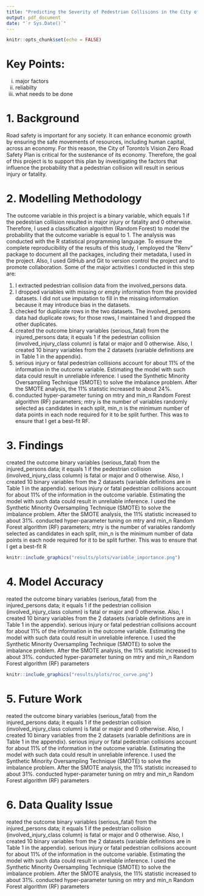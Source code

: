 ```yaml
---
title: "Predicting the Severity of Pedestrian Collisions in the City of Toronto"
output: pdf_document
date: "`r Sys.Date()`"
---
```


```r
knitr::opts_chunk$set(echo = FALSE)
```
# Key Points:  
i.   major factors
ii. reliabilty   
iii. what needs to be done

# 1. Background   
Road safety is important for any society. It can enhance economic growth by ensuring the safe movements of resources, including human capital, across an economy. For this reason, the City of Toronto's Vision Zero Road Safety Plan is critical for the sustenance of its economy. Therefore, the goal of this project is to support this plan by investigating the factors that influence the probability that a pedestrian collision will result in serious injury or fatality.   

# 2. Modelling Methodology   
The outcome variable in this project is a binary variable, which equals 1 if the pedestrian collision resulted in major injury or fatality and 0 otherwise. Therefore, I used a classification algorithm (Random Forest) to model the probability that the outcome variable is equal to 1. The analysis was conducted with the R statistical programming language. To ensure the complete reproducibility of the results of this study, I employed the "Renv" package to document all the packages, including their metadata, I used in the project. Also, I used GitHub and Git to version control the project and to promote collaboration. Some of the major activities I conducted in this step are:   

1. I extracted pedestrian collision data from the involved_persons data.   
2. I dropped variables with missing or empty information from the provided datasets. I did not use imputation to fill in the missing information because it may introduce bias in the datasets.   
3. checked for duplicate rows in the two datasets. The involved_persons data had duplicate rows; for those rows, I maintained 1 and dropped the other duplicates.   
4. created the outcome binary variables (serious_fatal) from the injured_persons data; it equals 1 if the pedestrian collision (involved_injury_class column) is fatal or major and 0 otherwise. Also, I created 10 binary variables from the 2 datasets (variable definitions are in Table 1 in the appendix).   
5. serious injury or fatal pedestrian collisions account for about 11% of the information in the outcome variable. Estimating the model with such data could result in unreliable inference. I used the Synthetic Minority Oversampling Technique (SMOTE) to solve the imbalance problem. After the SMOTE analysis, the 11% statistic increased to about 24%.   
6. conducted hyper-parameter tuning on mtry and min_n Random Forest algorithm (RF) parameters; mtry is the number of variables randomly selected as candidates in each split, min_n is the minimum number of data points in each node required for it to be split further. This was to ensure that I get a best-fit RF.

# 3. Findings
created the outcome binary variables (serious_fatal) from the injured_persons data; it equals 1 if the pedestrian collision (involved_injury_class column) is fatal or major and 0 otherwise. Also, I created 10 binary variables from the 2 datasets (variable definitions are in Table 1 in the appendix). serious injury or fatal pedestrian collisions account for about 11% of the information in the outcome variable. Estimating the model with such data could result in unreliable inference. I used the Synthetic Minority Oversampling Technique (SMOTE) to solve the imbalance problem. After the SMOTE analysis, the 11% statistic increased to about 31%. conducted hyper-parameter tuning on mtry and min_n Random Forest algorithm (RF) parameters; mtry is the number of variables randomly selected as candidates in each split, min_n is the minimum number of data points in each node required for it to be split further. This was to ensure that I get a best-fit R
```r
knitr::include_graphics("results/plots/variable_importance.png")
```

# 4. Model Accuracy
reated the outcome binary variables (serious_fatal) from the injured_persons data; it equals 1 if the pedestrian collision (involved_injury_class column) is fatal or major and 0 otherwise. Also, I created 10 binary variables from the 2 datasets (variable definitions are in Table 1 in the appendix). serious injury or fatal pedestrian collisions account for about 11% of the information in the outcome variable. Estimating the model with such data could result in unreliable inference. I used the Synthetic Minority Oversampling Technique (SMOTE) to solve the imbalance problem. After the SMOTE analysis, the 11% statistic increased to about 31%. conducted hyper-parameter tuning on mtry and min_n Random Forest algorithm (RF) parameters
```r
knitr::include_graphics("results/plots/roc_curve.png")
```

# 5. Future Work
reated the outcome binary variables (serious_fatal) from the injured_persons data; it equals 1 if the pedestrian collision (involved_injury_class column) is fatal or major and 0 otherwise. Also, I created 10 binary variables from the 2 datasets (variable definitions are in Table 1 in the appendix). serious injury or fatal pedestrian collisions account for about 11% of the information in the outcome variable. Estimating the model with such data could result in unreliable inference. I used the Synthetic Minority Oversampling Technique (SMOTE) to solve the imbalance problem. After the SMOTE analysis, the 11% statistic increased to about 31%. conducted hyper-parameter tuning on mtry and min_n Random Forest algorithm (RF) parameters

# 6. Data Quality Issue
reated the outcome binary variables (serious_fatal) from the injured_persons data; it equals 1 if the pedestrian collision (involved_injury_class column) is fatal or major and 0 otherwise. Also, I created 10 binary variables from the 2 datasets (variable definitions are in Table 1 in the appendix). serious injury or fatal pedestrian collisions account for about 11% of the information in the outcome variable. Estimating the model with such data could result in unreliable inference. I used the Synthetic Minority Oversampling Technique (SMOTE) to solve the imbalance problem. After the SMOTE analysis, the 11% statistic increased to about 31%. conducted hyper-parameter tuning on mtry and min_n Random Forest algorithm (RF) parameters